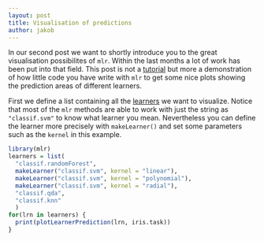 ```yaml
---
layout: post
title: Visualisation of predictions
author: jakob
---
```


In our second post we want to shortly introduce you to the great visualisation possibilites of `mlr`.
Within the last months a lot of work has been put into that field.
This post is not a [tutorial](http://mlr-org.github.io/mlr-tutorial/) but more a demonstration of how little code you have write with `mlr` to get some nice plots showing the prediction areas of different learners.

<!--more-->

First we define a list containing all the [learners](http://mlr-org.github.io/mlr-tutorial/release/html/integrated_learners/index.html) we want to visualize.
Notice that most of the `mlr` methods are able to work with just the string as `"classif.svm"` to know what learner you mean.
Nevertheless you can define the learner more precisely with `makeLearner()` and set some parameters such as the `kernel` in this example.

```r
library(mlr)
learners = list(
  "classif.randomForest", 
  makeLearner("classif.svm", kernel = "linear"),
  makeLearner("classif.svm", kernel = "polynomial"),
  makeLearner("classif.svm", kernel = "radial"), 
  "classif.qda", 
  "classif.knn"
  )
for(lrn in learners) {
  print(plotLearnerPrediction(lrn, iris.task))
}
```
